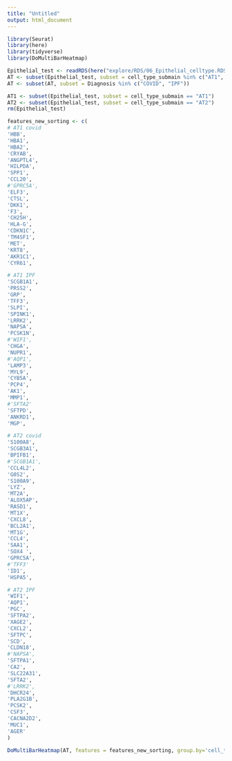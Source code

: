 ```yaml
---
title: "Untitled"
output: html_document
---
```


```r
library(Seurat)
library(here)
library(tidyverse)
library(DoMultiBarHeatmap)
```

```r
Epithelial_test <- readRDS(here("explore/RDS/06_Epithelial_celltype.RDS"))
AT <- subset(Epithelial_test, subset = cell_type_submain %in% c("AT1", "AT2"))
AT <- subset(AT, subset = Diagnosis %in% c("COVID", "IPF"))

AT1 <- subset(Epithelial_test, subset = cell_type_submain == "AT1")
AT2 <- subset(Epithelial_test, subset = cell_type_submain == "AT2")
rm(Epithelial_test)
```


```r
features_new_sorting <- c(
# AT1 covid 
'HBB',
'HBA1',
'HBA2',
'CRYAB',
'ANGPTL4',
'HILPDA',
'SPP1',
'CCL20',
#'GPRC5A',
'ELF3',
'CTSL',
'DKK1',
'F3',
'CH25H',
'HLA-G',
'CDKN1C',
'TM4SF1',
'MET',
'KRT8',
'AKR1C1',
'CYR61',

# AT1 IPF 
'SCGB1A1',
'PRSS2',
'GRP',
'TFF3',
'SLPI',
'SPINK1',
'LRRK2',
'NAPSA',
'PCSK1N',
#'WIF1',
'CHGA',
'NUPR1',
#'AQP1',
'LAMP3',
'MYL9',
'CYB5A',
'PCP4',
'AK1',
'MMP1',
#'SFTA2'
'SFTPD',
'ANKRD1',
'MGP',

# AT2 covid 
'S100A8',
'SCGB3A1',
'BPIFB1',
#'SCGB1A1',
'CCL4L2',
'G0S2',
'S100A9',
'LYZ',
'MT2A',
'ALOX5AP',
'RASD1',
'MT1X',
'CXCL8',
'BCL2A1',
'MT1G',
'CCL4',
'SAA1',
'SOX4 ',
'GPRC5A',
#'TFF3'
'ID1',
'HSPA5',

# AT2 IPF
'WIF1',
'AQP1',
'PGC',
'SFTPA2',
'XAGE2',
'CXCL2',
'SFTPC',
'SCD',
'CLDN18',
#'NAPSA',
'SFTPA1',
'CA2',
'SLC22A31',
'SFTA2',
#'LRRK2',
'DHCR24',
'PLA2G1B',
'PCSK2',
'CSF3',
'CACNA2D2',
'MUC1',
'AGER'
)

DoMultiBarHeatmap(AT, features = features_new_sorting, group.by='cell_type_submain', additional.group.by = c("Diagnosis")) 

```
